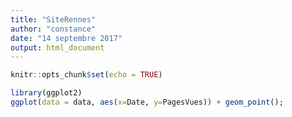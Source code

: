 ```yaml
---
title: "SiteRennes"
author: "constance"
date: "14 septembre 2017"
output: html_document
---
```


```r
knitr::opts_chunk$set(echo = TRUE)
```

```r
library(ggplot2)
ggplot(data = data, aes(x=Date, y=PagesVues)) + geom_point();
```

